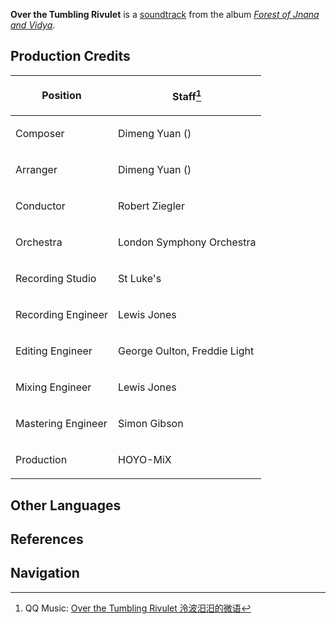 {{Soundtrack Infobox
|title          =
|image          = Forest of Jnana and Vidya.png
|album          = Forest of Jnana and Vidya
|disc           = 2
|number         = 41
|featured       =
|featured2      =
|featured3      =
|featured_disc  =
|featured_disc2 =
|featured_disc3 =
|youtube_id     = 0awwq801x58
|spotify_id     = 2ZFuD9xW7ilOophhwMgAh8
|played_in      = Apam Woods
|during         = [[Apam Woods]] (Night)
|domain         =
|previous       = Hymns of Eventide
|next           = A Shallow Promise
}}
'''Over the Tumbling Rivulet''' is a [[soundtrack]] from the album ''[[Forest of Jnana and Vidya]]''.

==Production Credits==
{| class="wikitable" style="text-align:left; height:0.5em"
! Position
! Staff<ref>QQ Music: [https://y.qq.com/n/ryqq/songDetail/0016y1Yg3mecR9 Over the Tumbling Rivulet 泠波汨汨的微语]</ref>
|-
! Composer
| Dimeng Yuan ({{zh|苑迪萌}})
|-
! Arranger
| Dimeng Yuan ({{zh|苑迪萌}})
|-
! Conductor
| Robert Ziegler
|-
! Orchestra
| London Symphony Orchestra
|-
! Recording Studio
| St Luke's
|-
! Recording Engineer
| Lewis Jones
|-
! Editing Engineer
| George Oulton, Freddie Light
|-
! Mixing Engineer
| Lewis Jones
|-
! Mastering Engineer
| Simon Gibson
|-
! Production
| HOYO-MiX
|}
<!--
==Videos==
<gallery hideaddbutton="true" captionalign="center">
</gallery>

==Trivia==
-->
==Other Languages==
{{Other Languages
|en      = Over the Tumbling Rivulet
|zhs     = 泠波汩汩的微语
|zhs_rm  = Língbō Gǔgǔ de Wēiyǔ
|zht     = 泠波汩汩的微語
|zht_rm  = Língbō Gǔgǔ de Wéiyǔ
|zh_tl   = 
|ja      = 小川のせせらぎ
|ja_rm   = Ogawa no Seseragi
|ja_tl   = 
|tr      = 
|tr_tl   = 
|it      = 
|it_tl   = 
}}

==References==
{{Reflist}}

==Navigation==
{{Soundtrack Navbox|Forest of Jnana and Vidya}}
